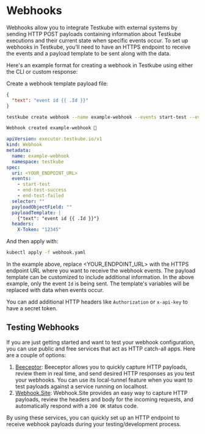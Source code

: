 
# Webhooks

Webhooks allow you to integrate Testkube with external systems by sending HTTP POST payloads containing information about Testkube executions and their current state when specific events occur. To set up webhooks in Testkube, you'll need to have an HTTPS endpoint to receive the events and a payload template to be sent along with the data.

Here's an example format for creating a webhook in Testkube using either the CLI or custom response:

<Tabs>

<TabItem value="cli" label="CLI">

Create a webhook template payload file:

```json title="template.json"
{
  "text": "event id {{ .Id }}"
}
```

```sh
testkube create webhook --name example-webhook --events start-test --events end-test-failed --payload-template template.json --uri <YOUR_ENDPOINT_URL>
```

```sh title="Expected output:"
Webhook created example-webhook 🥇
```

</TabItem>

<TabItem value="crd" label="Custom Resource">

```yaml title="webhook.yaml"
apiVersion: executor.testkube.io/v1
kind: Webhook
metadata:
  name: example-webhook
  namespace: testkube
spec:
  uri: <YOUR_ENDPOINT_URL>
  events:
    - start-test
    - end-test-success
    - end-test-failed
  selector: ""
  payloadObjectField: ""
  payloadTemplate: |
    {"text": "event id {{ .Id }}"}
  headers:
    X-Token: "12345"
```

And then apply with:

```sh
kubectl apply -f webhook.yaml
```

</TabItem>

</Tabs>

In the example above, replace <YOUR_ENDPOINT_URL> with the HTTPS endpoint URL where you want to receive the webhook events. The payload template can be customized to include additional information. In the above example, only the event `Id` is being sent. The template's variables will be replaced with data when events occur.

You can add additional HTTP headers like `Authorization` or `x-api-key` to have a secret token.

## Testing Webhooks

If you are just getting started and want to test your webhook configuration, you can use public and free services that act as HTTP catch-all apps. Here are a couple of options:

1. [Beeceptor](https://beeceptor.com/): Beeceptor allows you to quickly capture HTTP payloads, review them in real time, and send desired HTTP responses as you test your webhooks. You can use its local-tunnel feature when you want to test payloads against a service running on localhost.
2. [Webhook.Site](https://webhook.site/): Webhook.Site provides an easy way to capture HTTP payloads, review the headers and body for the incoming requests, and automatically respond with a `200 OK` status code.

By using these services, you can quickly set up an HTTP endpoint to receive webhook payloads during your testing/development process.
